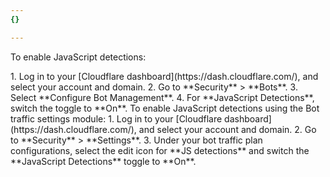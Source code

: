 ```yaml
---
{}

---
```



<Tabs syncKey="dashNewNav"> <TabItem label="Old dashboard">

To enable JavaScript detections:

<Steps>
1. Log in to your [Cloudflare dashboard](https://dash.cloudflare.com/), and select your account and domain.
2. Go to **Security** > **Bots**.
3. Select **Configure Bot Management**.
4. For **JavaScript Detections**, switch the toggle to **On**.
</Steps>
</TabItem> <TabItem label="New dashboard" icon="rocket">
To enable JavaScript detections using the Bot traffic settings module:
<Steps>
1. Log in to your [Cloudflare dashboard](https://dash.cloudflare.com/), and select your account and domain.
2. Go to **Security** > **Settings**.
3. Under your bot traffic plan configurations, select the edit icon for **JS detections** and switch the **JavaScript Detections** toggle to **On**.
</Steps>
</TabItem> </Tabs>